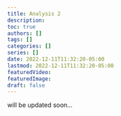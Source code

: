 ```yaml
---
title: Analysis 2
description:
toc: true
authors: []
tags: []
categories: []
series: []
date: 2022-12-11T11:32:20-05:00
lastmod: 2022-12-11T11:32:20-05:00
featuredVideo:
featuredImage:
draft: false
---
```


will be updated soon...
